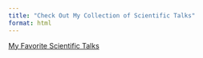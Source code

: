 ```yaml
---
title: "Check Out My Collection of Scientific Talks"
format: html
---
```


[My Favorite Scientific Talks](https://youtube.com/playlist?list=PL1jvyMBXbpmnjyw4qaLndSN4N-qWnPV05&si=S7EDPiyxRrv7zVzz){.btn .btn-primary}
